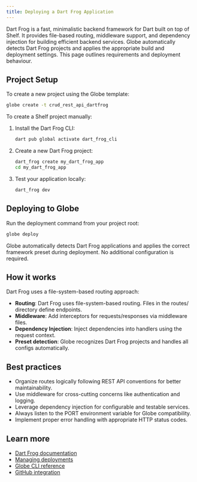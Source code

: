 ```yaml
---
title: Deploying a Dart Frog Application
---
```


Dart Frog is a fast, minimalistic backend framework for Dart built on top of Shelf. It provides file-based routing, middleware support, and dependency injection for building efficient backend services. Globe automatically detects Dart Frog projects and applies the appropriate build and deployment settings. This page outlines requirements and deployment behaviour.

## Project Setup

To create a new project using the Globe template:

```bash
globe create -t crud_rest_api_dartfrog
```

To create a Shelf project manually:

1. Install the Dart Frog CLI:

   ```bash
   dart pub global activate dart_frog_cli
   ```

2. Create a new Dart Frog project:

   ```bash
   dart_frog create my_dart_frog_app
   cd my_dart_frog_app
   ```

3. Test your application locally:
   ```bash
   dart_frog dev
   ```

## Deploying to Globe

Run the deployment command from your project root:

```bash
globe deploy
```

<Info>
  Globe automatically detects Dart Frog applications and applies the correct
  framework preset during deployment. No additional configuration is required.
</Info>

## How it works

Dart Frog uses a file-system-based routing approach:

- **Routing**: Dart Frog uses file-system-based routing. Files in the routes/ directory define endpoints.
- **Middleware**: Add interceptors for requests/responses via middleware files.
- **Dependency Injection**: Inject dependencies into handlers using the request context.
- **Preset detection**: Globe recognizes Dart Frog projects and handles all configs automatically.

## Best practices

- Organize routes logically following REST API conventions for better maintainability.
- Use middleware for cross-cutting concerns like authentication and logging.
- Leverage dependency injection for configurable and testable services.
- Always listen to the PORT environment variable for Globe compatibility.
- Implement proper error handling with appropriate HTTP status codes.

## Learn more

- [Dart Frog documentation](https://dart-frog.dev/getting-started)
- [Managing deployments](/core-concepts/deployments)
- [Globe CLI reference](/core-concepts/cli)
- [GitHub integration](/core-concepts/github-integration)
